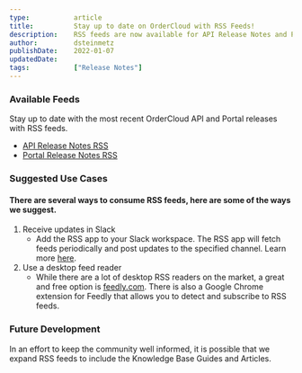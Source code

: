```yaml
---
type:           article
title:          Stay up to date on OrderCloud with RSS Feeds!
description:    RSS feeds are now available for API Release Notes and Portal Release Notes.
author:         dsteinmetz
publishDate:    2022-01-07
updatedDate:    
tags:           ["Release Notes"]
---
```


### Available Feeds

Stay up to date with the most recent OrderCloud API and Portal releases with RSS feeds.
- [API Release Notes RSS](https://ordercloud.io/rss/release-notes.xml)
- [Portal Release Notes RSS](https://ordercloud.io/rss/portal-release-notes.xml)

### Suggested Use Cases

#### There are several ways to consume RSS feeds, here are some of the ways we suggest.

1. Receive updates in Slack
    - Add the RSS app to your Slack workspace.  The RSS app will fetch feeds periodically and post updates to the specified channel.
    Learn more [here](https://slack.com/help/articles/218688467-Add-RSS-feeds-to-Slack).
1. Use a desktop feed reader
    - While there are a lot of desktop RSS readers on the market, a great and free option is [feedly.com](https://www.feedly.com).
    There is also a Google Chrome extension for Feedly that allows you to detect and subscribe to RSS feeds.

### Future Development

In an effort to keep the community well informed, it is possible that we expand RSS feeds to include the Knowledge Base Guides and Articles. 
